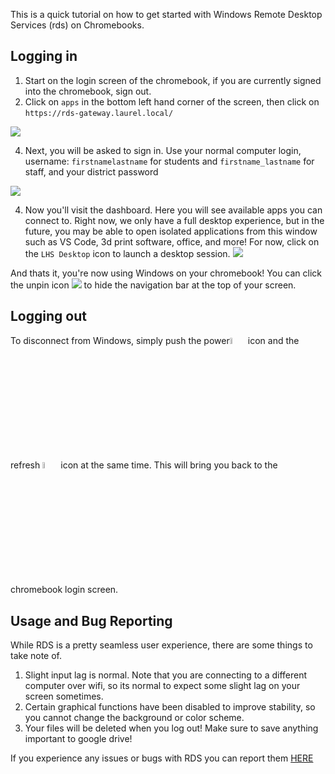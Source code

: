 This is a quick tutorial on how to get started with Windows Remote Desktop Services (rds) on Chromebooks.

## Logging in

1. Start on the login screen of the chromebook, if you are currently signed into the chromebook, sign out.
2. Click on ```apps``` in the bottom left hand corner of the screen, then click on `https://rds-gateway.laurel.local/` 

![](img/rds4.jpg)

4. Next, you will be asked to sign in. Use your normal computer login, username:  `firstnamelastname` for students and `firstname_lastname` for staff, and your district password

![](img/rds1.png)

4. Now you'll visit the dashboard. Here you will see available apps you can connect to. Right now, we only have a full desktop experience, but in the future, you may be able to open isolated applications from this window such as VS Code, 3d print software, office, and more! For now, click on the `LHS Desktop` icon to launch a desktop session.
![](img/newrds.png)



And thats it, you're now using Windows on your chromebook! You can click the unpin icon ![](img/unpin.png) to hide the navigation bar at the top of your screen. 
## Logging out

To disconnect from Windows, simply push the power<img src="https://cdn.iconscout.com/icon/free/png-256/power-1767881-1502134.png" width="5%" height="5%"/> icon and the refresh <img src="https://qph.cf2.quoracdn.net/main-qimg-ae92b32bf2255fc758cf0ea8e4b76b18.webp" width="5%" height="5%"/> icon at the same time. This will bring you back to the chromebook login screen. 

## Usage and Bug Reporting

While RDS is a pretty seamless user experience, there are some things to take note of. 
1. Slight input lag is normal. Note that you are connecting to a different computer over wifi, so its normal to expect some slight lag on your screen sometimes. 
2. Certain graphical functions have been disabled to improve stability, so you cannot change the background or color scheme.
3. Your files will be deleted when you log out! Make sure to save anything important to google drive!


If you experience any issues or bugs with RDS you can report them [HERE](https://laurelschools.atlassian.net/servicedesk/customer/portal/2/group/12/create/89)
